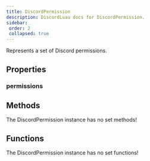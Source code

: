 ```yaml
---
title: DiscordPermission
description: DiscordLuau docs for DiscordPermission.
sidebar:
 order: 2
 collapsed: true
---
```

[//]: # (This file was automatically compiled through the Generator luau code under this repository)
[//]: # (if you want to edit the documentation of discord-luau, please write changes)
[//]: # (to the discord-luau repository itself, we extract the comments from discord-luau and translate)
[//]: # (them into markdown files that Nextra can interpret!)

[//]: # (----- DOCUMENT IMPORTS ----- )


[//]: # (----- DOCUMENT DESCRIPTION ----- )

Represents a set of Discord permissions.

[//]: # (----- DOCUMENT PROPERTIES ----- )

## Properties

### permissions

<LuaProperty name="DiscordPermission.permissions" type="{ number }" />

[//]: # (----- DOCUMENT METHODS ----- )

## Methods

The DiscordPermission instance has no set methods!

[//]: # (----- DOCUMENT FUNCTIONS ----- )

## Functions

The DiscordPermission instance has no set functions!

